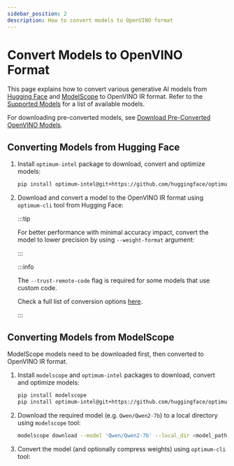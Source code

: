 ```yaml
---
sidebar_position: 2
description: How to convert models to OpenVINO format
---
```



# Convert Models to OpenVINO Format

This page explains how to convert various generative AI models from [Hugging Face](https://huggingface.co/) and [ModelScope](https://modelscope.cn/) to OpenVINO IR format.
Refer to the [Supported Models](../../supported-models/index.mdx) for a list of available models.

For downloading pre-converted models, see [Download Pre-Converted OpenVINO Models](./download-openvino-models.mdx).

## Converting Models from Hugging Face

1. Install `optimum-intel` package to download, convert and optimize models:
    ```bash
    pip install optimum-intel@git+https://github.com/huggingface/optimum-intel.git
    ```
2. Download and convert a model to the OpenVINO IR format using `optimum-cli` tool from Hugging Face:
    <OptimumCLI />

    :::tip

    For better performance with minimal accuracy impact, convert the model to lower precision by using `--weight-format` argument:

    <Tabs groupId="export-precision">
        <TabItem label="INT4" value="int4">
            <OptimumCLI weightFormat='int4' />
        </TabItem>
        <TabItem label="INT8" value="int8">
            <OptimumCLI weightFormat='int8' />
        </TabItem>
        <TabItem label="FP16" value="fp16">
            <OptimumCLI weightFormat='fp16' />
        </TabItem>
    </Tabs>

    :::

    :::info

    The `--trust-remote-code` flag is required for some models that use custom code.

    Check a full list of conversion options [here](https://huggingface.co/docs/optimum/en/intel/openvino/export).

    :::

## Converting Models from ModelScope

ModelScope models need to be downloaded first, then converted to OpenVINO IR format.

1. Install `modelscope` and `optimum-intel` packages to download, convert and optimize models:
    ```bash
    pip install modelscope
    pip install optimum-intel@git+https://github.com/huggingface/optimum-intel.git
    ```
2. Download the required model (e.g. `Qwen/Qwen2-7b`) to a local directory using `modelscope` tool:
    ```bash
    modelscope download --model 'Qwen/Qwen2-7b' --local_dir <model_path>
    ```
3. Convert the model (and optionally compress weights) using `optimum-cli` tool:
    <OptimumCLI model='<model_path>' weightFormat='int4' />

<UseCasesNote />
